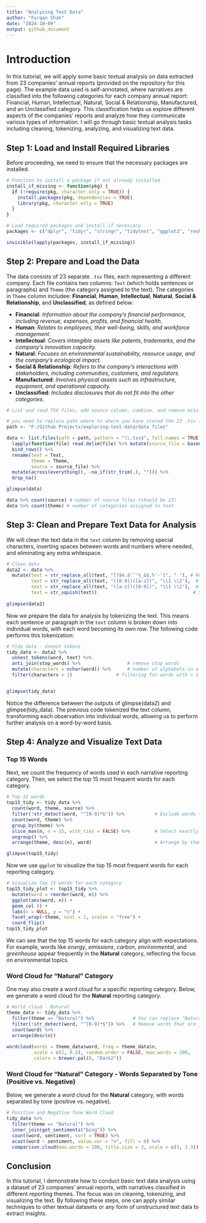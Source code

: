 ```yaml
---
title: "Analyzing Text Data"
author: "Furqan Shah"
date: "2024-10-09"
output: github_document
---
```



# Introduction

In this tutorial, we will apply some basic textual analysis on data extracted from 23 companies' annual reports (provided on the repository for this page). The example data used is self-annotated, where narratives are classified into the following categories for each company annual report: Financial, Human, Intellectual, Natural, Social & Relationship, Manufactured, and an Unclassified category. This classification helps us explore different aspects of the companies' reports and analyze how they communicate various types of information. I will go through basic textual analysis tasks including cleaning, tokenizing, analyzing, and visualizing text data.

## Step 1: Load and Install Required Libraries

Before proceeding, we need to ensure that the necessary packages are installed.

```r
# Function to install a package if not already installed
install_if_missing <- function(pkg) {
  if (!require(pkg, character.only = TRUE)) {
    install.packages(pkg, dependencies = TRUE)
    library(pkg, character.only = TRUE)
  }
}

# Load required packages and install if necessary
packages <- c("dplyr", "tidyr", "stringr", "tidytext", "ggplot2", "reshape2", "wordcloud2", "textdata", "wordcloud")

invisible(lapply(packages, install_if_missing))

```

## Step 2: Prepare and Load the Data

The data consists of 23 separate `.tsv` files, each representing a different company. Each file contains two columns: `Text` (which holds sentences or paragraphs) and `Theme` (the category assigned to the text). The categories in `Theme` column includee: **Financial**, **Human**, **Intellectual**, **Natural**, **Social & Relationship**, and **Unclassified**, as defined below:


- **Financial**: *Information about the company's financial performance, including revenue, expenses, profits, and financial health.*
- **Human**: *Relates to employees, their well-being, skills, and workforce management.*
- **Intellectual**: *Covers intangible assets like patents, trademarks, and the company’s innovation capacity.*
- **Natural**: *Focuses on environmental sustainability, resource usage, and the company’s ecological impact.*
- **Social & Relationship**: *Refers to the company’s interactions with stakeholders, including communities, customers, and regulators.*
- **Manufactured**: *Involves physical assets such as infrastructure, equipment, and operational capacity.*
- **Unclassified**: *Includes disclosures that do not fit into the other categories.*


```r
# List and read TSV files, add source column, combine, and remove missing rows/observations

# you need to replace path where to where you have stored the 23 .tsv files
path <- "F:/Github Projects/exploring-text-data/data files" 

data <- list.files(path = path, pattern = "\\.tsv$", full.names = TRUE) %>%
  lapply(function(file) read.delim(file) %>% mutate(source_file = basename(file))) %>%
  bind_rows() %>%
  rename(text = Text,
         theme = Theme,
         source = source_file) %>%
  mutate(across(everything(), ~na_if(str_trim(.), ""))) %>%
  drop_na()

glimpse(data)

data %>% count(source) # number of source files (should be 23)
data %>% count(theme) # number of categories assigned to text  

```

## Step 3: Clean and Prepare Text Data for Analysis

We will clean the text data in the `text` column by removing special characters, inserting spaces between words and numbers where needed, and eliminating any extra whitespace.

```r
# Clean data
data2 <- data %>%
  mutate(text = str_replace_all(text, "[?âè.ã'’'½_&$,%'-']", " "), # Remove special characters
         text = str_replace_all(text, "([0-9])([a-z])", "\\1 \\2"),  # Add space between numbers and letters
         text = str_replace_all(text, "([a-z])([0-9])", "\\1 \\2"),  # Add space between letters and numbers
         text = str_squish(text))                                   # Strip extra white space
                                   
glimpse(data2)
```

Now we prepare the data for analysis by tokenizing the text. This means each sentence or paragraph in the `text` column is broken down into individual words, with each word becoming its own row. The following code performs this tokenization:

```r
# Tidy data - Unnest tokens
tidy_data <- data2 %>%
  unnest_tokens(word, text) %>%
  anti_join(stop_words) %>%                 # remove stop words          
  mutate(characters = nchar(word)) %>%      # number of alphabets in a word
  filter(characters > 1)                # filtering for words with > 1 alphabets


glimpse(tidy_data)
```
Notice the difference between the outputs of glimpse(data2) and glimpse(tidy_data). The previous code tokenized the text column, transforming each observation into individual words, allowing us to perform further analysis on a word-by-word basis.


## Step 4: Analyze and Visualize Text Data

### Top 15 Words

Next, we count the frequency of words used in each narrative reporting category. Then, we select the top 15 most frequent words for each category.

```r
# Top 15 words 
top15_tidy <- tidy_data %>%
  count(word, theme, source) %>%
  filter(!str_detect(word, "^[0-9]*$")) %>%           # Exclude words that are just numbers
  count(word, theme) %>%
  group_by(theme) %>%
  slice_max(n, n = 15, with_ties = FALSE) %>%         # Select exactly top 10 words per theme
  ungroup() %>%
  arrange(theme, desc(n), word)                       # Arrange by theme, frequency, and word

glimpse(top15_tidy)
```

Now we use `ggplot` to visualize the top 15 most frequent words for each reporting category.

```r
# Visualize top 15 words for each category
top15_tidy_plot <- top15_tidy %>%
  mutate(word = reorder(word, n)) %>%
  ggplot(aes(word, n)) +
  geom_col () +
  labs(x = NULL, y = "n") +
  facet_wrap(~theme, ncol = 2, scales = "free") +
  coord_flip()
top15_tidy_plot
```

We can see that the top 15 words for each category align with expectations. For example, words like *energy*, *emissions*, *carbon*, *environmental*, and *greenhouse* appear frequently in the **Natural** category, reflecting the focus on environmental topics.


### Word Cloud for "Natural" Category

One may also create a word cloud for a specific reporting category. Below, we generate a word cloud for the **Natural** reporting category.

```r
# World cloud - Natural 
theme_data <- tidy_data %>%
  filter(theme == "Natural") %>%              # You can replace "Natural" with any other category, e.g., "Human"
  filter(!str_detect(word, "^[0-9]*$")) %>%   # Remove words that are just numbers
  count(word) %>%
  arrange(desc(n))
  
wordcloud(words = theme_data$word, freq = theme_data$n, 
          scale = c(2, 0.5), random.order = FALSE, max.words = 200,
          colors = brewer.pal(8, "Dark2"))
```


### Word Cloud for "Natural" Category - Words Separated by Tone (Positive vs. Negative)

Below, we generate a word cloud for the **Natural** category, with words separated by tone (positive vs. negative).


```r
# Positive and Negative Tone Word Cloud
tidy_data %>%
  filter(theme == "Natural") %>%
  inner_join(get_sentiments("bing")) %>%
  count(word, sentiment, sort = TRUE) %>%
  acast(word ~ sentiment, value.var = "n", fill = 0) %>%
  comparison.cloud(max.words = 200, title.size = 3, scale = c(3, 1.3))
```


## Conclusion

In this tutorial, I demonstrate how to conduct basic text data analysis using a dataset of 23 companies' annual reports, with narratives classified in different reporting themes. The focus was on cleaning, tokenizing, and visualizing the text. By following these steps, one can apply similar techniques to other textual datasets or any form of unstructured text data to extract insights.








